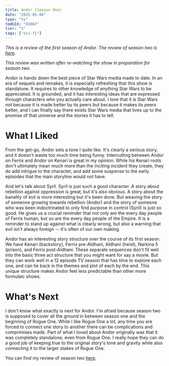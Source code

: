 ```yaml
---
title: Andor (Season One)
date: "2025-05-06"
type: "tv"
tmdbId: "83867"
tier: "S"
tags: ["sci-fi"]
---
```


_This is a review of the first season of Andor. The review of season two is [here](andor-s2)._

_This review was written after re-watching the show in preparation for season two._

Andor is hands down the best piece of Star Wars media made to date. In an era of sequels and remakes, it is especially refreshing that this show is standalone. It requires to other knowledge of anything Star Wars to be appreciated. It is grounded, and it has interesting ideas that are expressed through characters who you actually care about. I love that it is Star Wars not because it is made better by its peers but because it makes its peers better, and I can finally say there exists Star Wars media that lives up to the promise of that universe and the stories it has to tell.

# What I Liked
From the get-go, Andor sets a tone I quite like. It's clearly a serious story, and it doesn't waste too much time being funny. Intercutting between Andor on Ferrix and Andor on Kenari is great in my opinion. While his Kenari roots don't ultimately mean much more than the inciting incident they create, they do add intrigue to the character, and add some suspense to the early episodes that the main storyline would not have.

And let's talk about Syril. Syril is just such a good character. A story about rebellion against oppression is great, but it's also obvious. A story about the banality of evil is more interesting but it's been done. But weaving the story of someone growing towards rebellion (Andor) and the story of someone who was been indoctrinated to only find purpose in control (Syril) is just so good. He gives us a crucial reminder that not only are the every day people of Ferrix human, but so are the every day people of the Empire. It is a reminder to stand up against what is clearly wrong, but also a warning that evil isn't always foreign -- it's often of our own making.

Andor has an interesting story structure over the course of its first season. We have Kenari (backstory), Ferrix pre-Aldhani, Aldhani (heist), Narkina 5 (prison), and Ferrix post-Aldhani. These separate sequences don't fit well into the basic three act structure that you might want for say a movie. But they can work well in a 12 episode TV season that has time to explore each one, and can tie back in the themes and plot of each by the end. This unique structure makes Andor feel less predictable than other more formulaic shows.

# What's Next
I don't know what exactly is next for Andor. I'm afraid because season two is supposed to cover all the ground in between season one and the beginning of Rogue One. While I like Rogue One a lot, any time you are forced to connect one story to another there can be complications and comprimises made. Part of what I loved about Andor originally was that it was completely standalone, even from Rogue One. I really hope they can do a good job of keeping true to the original story's tone and gravity while also connecting it to the larger stakes of Rogue One.

You can find my review of season two [here](andor-s2).